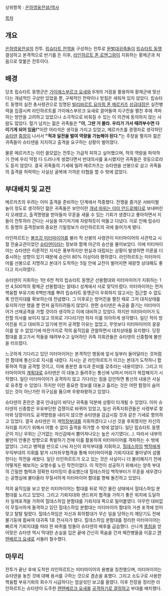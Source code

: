 상위항목 : [[은하영웅전설/역사]]

[[목차]]

== 개요 ==
[[은하영웅전설]]의 전투. [[립슈타트 전역]]을 구성하는 전투로 [[문벌대귀족]]들이 [[립슈타트 동맹]] 결성하고 본격적으로 반기를 든 이후, [[라인하르트 폰 로엔그람]]이 지휘하는 황제군과 처음으로 맞붙은 전투이다.

== 배경 ==
당초 립슈타트 동맹군은 [[가이에스부르크 요새]]와 9개의 거점을 활용하여 황제군에 맞선다는 개념적인 구상만 있었을 뿐, 구체적인 전략이나 방침은 세워져 있지 않았다. 립슈타트 동맹의 실전 총사령관으로 임명된 [[빌리바르트 요아힘 폰 메르카츠]] [[상급대장]]은 실전병력을 집결시켜 라인하르트를 가이에스부르크 요새로 끌어들여 지구전을 펼친 후에 격파하는 방안을 고려하고 있었으나 소극적으로 비춰질 수 있는 이 의견에 동의하지 않는 사람도 많았다.
혈기 넘치는 젊은 귀족들은 '''"아, 그딴 거 몰라. 우리가 가서 때려부수면 다 이기게 되어 있음!"'''이란 어리석은 생각을 가지고 있었고, 메르카츠를 경쟁자로 생각하던 [[슈타덴]] [[중장]]이 나서서 '''"적과 일전을 벌여 역량을 가늠해야 된다."'''는 주장을 펼치자 젊은 귀족들이 슈타덴을 지지하고 출격을 요구하는 상황이 벌어졌다.

물론 메르카츠는 이런 쓸모없는 전투는 가급적 피하고 싶어했으며, 적의 역량을 파악하기 전에 우리 약점 다 드러나게 생겼다면서 반대의사를 표시했지만 귀족들은 귓등으로라도 듣지 않았다. 결국 귀족들의 기세에 밀려 메르카츠는 슈타덴을 선봉으로 삼고 귀족들의 출격을 허락하는 사실상 굴복에 가까운 타협을 할 수 밖에 없었다.

== 부대배치 및 교전 ==
메르카츠의 우려는 이미 출격을 준비하는 단계에서 적중했다. 전쟁을 즐거운 서바이벌 놀이 정도로 생각하던 젊은 귀족들은 보안이란 [[개념은 안드로메다로|개념 따위는 이미 안드로메다로]] 보내버린지 오래였고, 출격명령을 받아들자 무훈을 세울 수 있는 기회가 생겼다고 좋아하면서 지들이 전투하러 간다는 사실을 여기저기에 자랑하듯이 떠들고 다녔다. 이로 인해 립슈타트 동맹의 출격정보와 중요한 기밀정보가 라인하르트의 귀에 들어가게 됐다.

라인하르트는 [[볼프강 미터마이어]]를 불러 적 선봉의 사령관이 미터마이어의 사관학교 시절 전술교관이었던 [[슈타덴]]이라는 정보와 함께 아군의 승산을 물어보았다. 이에 미터마이어는 슈타덴은 이론적인 지식은 풍부하지만 현실과 대립되는 상황이 발생하면 이론을 더 중시하는 성향이 있기 때문에 승산이 80% 이상이라 평하였다. 라인하르트는 미터마이어를 선봉으로 지명하고 본대가 도착하는 5일 안에 교전이 벌어지면 재량껏 상대해도 좋다고 지시하였다.

슈타덴이 지휘하는 1만 6천 척의 립슈타트 동맹군 선봉함대와 미터마이어가 지휘하는 1만 4,500척의 황제군 선봉함대는 알테너 성계에서 서로 맞닥뜨렸다. 미터마이어는 먼저 핵융합 부유기뢰 6백만개를 뿌려 립슈타트 동맹군이 우회하지 않고서는 접근할 수 없도록 안전지대를 확보하는데 전념했다. 그 이후로는 방어진을 펼친 채로 그저 대치상태를 유지하기만 했을 뿐 먼저 움직이려들지 않았다.
한편 슈타덴은 속공을 즐기는 미터마이어가 선제공격을 가할 것이라 생각하고 이에 대비하고 있었다. 하지만 미터마이어가 도전할 의사를 보이지 않고 의외로 기다리기만 하자 이를 의아하게 생각했다. 일단 적이 방어진을 치고 대비하고 있기에 먼저 공격할 이유는 없었고, 무엇보다 미터마이어의 꿍꿍이를 알 수 없었기에 마찬가지로 적의 움직임을 관찰하면서 대치상태를 유지했다. 당장 함대를 끌고가서 적들을 때려부수고 싶어하던 귀족 지휘관들은 슈타덴의 신중함에 불만을 터뜨렸다.

느긋하게 기다리고 있던 미터마이어는 본격적인 행동에 앞서 일부러 들어달라는 것처럼 전 함대에 통신으로 지시를 내렸다. 지시는 곧 라인하르트가 이끄는 본대가 도착하니 합류하여 적을 공격할 것이고, 이에 충분한 휴식과 준비를 갖추라는 내용이었다. 그리고 미터마이어의 [[계획대로]] 슈타덴은 이 대놓고 들려주는 통신에 낚여서 머리가 복잡해지기 시작했다. 일단 미터마이어가 공격하지 않고 기다리는 점을 감안하면 통신의 내용은 사실로 유추할 수 있었다. 하지만 이런 중요한 정보를 대놓고 흘리는 것은 어떤 함정이 숨어있는 것이 아닌가란 의구심을 품으며 우왕좌왕하고 있었다.

슈타덴의 혼란은 결국 인내심이 바닥난 귀족들 덕분에 상황이 타개될 수 있었다. 이미 슈타덴의 신중함은 우유부단한 겁쟁이로 바뀌어 있었고, 일선 귀족지휘관들은 사령부로 찾아와 당장이라도 공격명령을 내리지 않으면 슈타덴을 감금시킬 것과 같은 기세로 항의하고 있었다. 결국 슈타덴은 이 개[[막장]]부대를 지휘하겠다고 나선 것을 후회했지만 자신의 자리를 지키기 위해서 어쩔 수 없이 출격을 허가할 수 밖에 없었다.
일단 립슈타트 동맹군이 지닌 우위는 근거없는 자신감에서 뿜어져나오는 높은 사기였다(…). 따라서 내부의 불만이 안좋은 방향으로 폭발하기 전에 이를 활용하여 미터마이어를 격파하는 수 밖에 없었다. 그리고 병력을 반으로 나눠 자신이 좌익부대를 지휘하고, [[힐데스하임]] [[백작]]에게 우익부대의 지휘를 맡겨 시차좌우협격을 통해 미터마이어를 기뢰지대로 몰아넣어 섬멸한다는 작전을 세웠다. 일단 라인하르트가 오고 있는 것은 사실이니 더 불리해지기 전에 어떻게든 해보자는 요행수를 노린 작전이었다. 이 작전이 성공하기 위해서는 양측 부대의 긴밀한 협력과 정확한 타이밍이 중요했는데 힐테스하임 백작부터가 무훈을 세우겠다는 공명심에 불타올라 무질서하게 미터마이어 함대를 향해 돌진하고 있었다.

적의 움직임을 보고 받은 미터마이어는 함대를 뒤로 약간 물린 상태에서 힐데스하임 분함대를 노리고 있었다. 그리고 기뢰지대와 샌드위치 협격을 가하기 좋은 위치에 도달하자 일제포격을 가하여 힐데스하임 분함대를 기뢰지대 쪽으로 밀어붙였다. 아무런 대비없이 무질서하게 돌격하고 있던 힐데스하임 분함대는 미터마이어 함대의 거센 포격에 얻어맞고 탈탈 털렸다. 힐데스하임은 자신과 휘하함대가 무슨 일을 당하는지 깨닫기도 전에 불기둥에 휩싸여 대귀족 1호 전사자가 됐다. 힐데스하임 분함대를 정리한 미터마이어는 빠르게 기뢰지대를 따라 한 바퀴를 빙돌아 슈타덴의 배후를 급습했다. 신나게 [[똥침]]을 얻어맞은 슈타덴 역시 막대한 손실을 입은 끝에 간신히 목숨을 건져 패잔병들을 이끌고 [[렌텐베르크 요새]]로 서둘러 철수했다.

== 마무리 ==
전투가 끝난 후에 도착한 라인하르트는 미터마이어의 용병을 칭찬했으며, 미터마이어는 슈타덴을 놓친 것에 대해 용서를 구하는 것으로 겸손을 표했다. 그리고 소도구로 사용한 핵융합 부유기뢰의 회수가 시급하다는 엄살섞인 보고를 올렸다. 이후 전장을 정리한 라인하르트는 슈타덴이 도주한 [[렌텐베르크 요새]]를 [[렌텐베르크 요새 공방전|공격하기로 결정]]하고 부대를 배치했다.
